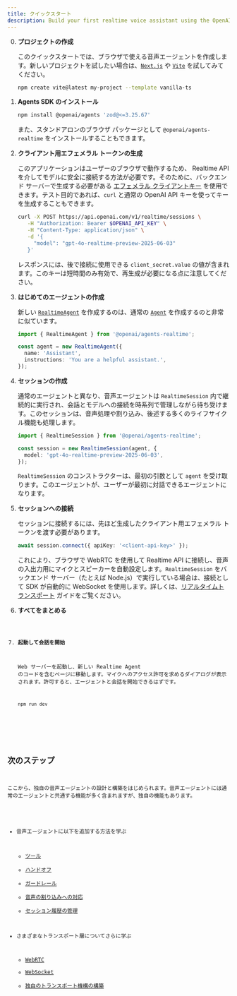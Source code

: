 ```yaml
---
title: クイックスタート
description: Build your first realtime voice assistant using the OpenAI Agents SDK in minutes.
---
```



<Steps>

0. **プロジェクトの作成**

   このクイックスタートでは、ブラウザで使える音声エージェントを作成します。新しいプロジェクトを試したい場合は、[`Next.js`](https://nextjs.org/docs/getting-started/installation) や [`Vite`](https://vite.dev/guide/installation.html) を試してみてください。

   ```bash
   npm create vite@latest my-project --template vanilla-ts
   ```

1. **Agents SDK のインストール**

   ```bash
   npm install @openai/agents 'zod@<=3.25.67'
   ```

   また、スタンドアロンのブラウザ パッケージとして `@openai/agents-realtime` をインストールすることもできます。

2. **クライアント用エフェメラル トークンの生成**

   このアプリケーションはユーザーのブラウザで動作するため、 Realtime API を介してモデルに安全に接続する方法が必要です。そのために、バックエンド サーバーで生成する必要がある [エフェメラル クライアントキー](https://platform.openai.com/docs/guides/realtime#creating-an-ephemeral-token) を使用できます。テスト目的であれば、`curl` と通常の OpenAI API キーを使ってキーを生成することもできます。

   ```bash
   curl -X POST https://api.openai.com/v1/realtime/sessions \
      -H "Authorization: Bearer $OPENAI_API_KEY" \
      -H "Content-Type: application/json" \
      -d '{
        "model": "gpt-4o-realtime-preview-2025-06-03"
      }'
   ```

   レスポンスには、後で接続に使用できる `client_secret.value` の値が含まれます。このキーは短時間のみ有効で、再生成が必要になる点に注意してください。

3. **はじめてのエージェントの作成**

   新しい [`RealtimeAgent`](/openai-agents-js/openai/agents-realtime/classes/realtimeagent/) を作成するのは、通常の [`Agent`](/openai-agents-js/ja/guides/agents) を作成するのと非常に似ています。

   ```typescript
   import { RealtimeAgent } from '@openai/agents-realtime';

   const agent = new RealtimeAgent({
     name: 'Assistant',
     instructions: 'You are a helpful assistant.',
   });
   ```

4. **セッションの作成**

   通常のエージェントと異なり、音声エージェントは `RealtimeSession` 内で継続的に実行され、会話とモデルへの接続を時系列で管理しながら待ち受けます。このセッションは、音声処理や割り込み、後述する多くのライフサイクル機能も処理します。

   ```typescript
   import { RealtimeSession } from '@openai/agents-realtime';

   const session = new RealtimeSession(agent, {
     model: 'gpt-4o-realtime-preview-2025-06-03',
   });
   ```

   `RealtimeSession` のコンストラクターは、最初の引数として `agent` を受け取ります。このエージェントが、ユーザーが最初に対話できるエージェントになります。

5. **セッションへの接続**

   セッションに接続するには、先ほど生成したクライアント用エフェメラル トークンを渡す必要があります。

   ```typescript
   await session.connect({ apiKey: '<client-api-key>' });
   ```

   これにより、ブラウザで WebRTC を使用して Realtime API に接続し、音声の入出力用にマイクとスピーカーを自動設定します。`RealtimeSession` をバックエンド サーバー（たとえば Node.js）で実行している場合は、接続として SDK が自動的に WebSocket を使用します。詳しくは、[リアルタイムトランスポート](/openai-agents-js/ja/guides/voice-agents/transport) ガイドをご覧ください。

6. **すべてをまとめる**

   <Code lang="typescript" code={helloWorldExample} />

7. **起動して会話を開始**

   Web サーバーを起動し、新しい Realtime Agent のコードを含むページに移動します。マイクへのアクセス許可を求めるダイアログが表示されます。許可すると、エージェントと会話を開始できるはずです。

   ```bash
   npm run dev
   ```

</Steps>

## 次のステップ

ここから、独自の音声エージェントの設計と構築をはじめられます。音声エージェントには通常のエージェントと共通する機能が多く含まれますが、独自の機能もあります。

- 音声エージェントに以下を追加する方法を学ぶ
  - [ツール](/openai-agents-js/ja/guides/voice-agents/build#tools)
  - [ハンドオフ](/openai-agents-js/ja/guides/voice-agents/build#handoffs)
  - [ガードレール](/openai-agents-js/ja/guides/voice-agents/build#guardrails)
  - [音声の割り込みへの対応](/openai-agents-js/ja/guides/voice-agents/build#audio-interruptions)
  - [セッション履歴の管理](/openai-agents-js/ja/guides/voice-agents/build#session-history)

- さまざまなトランスポート層についてさらに学ぶ
  - [WebRTC](/openai-agents-js/ja/guides/voice-agents/transport#connecting-over-webrtc)
  - [WebSocket](/openai-agents-js/ja/guides/voice-agents/transport#connecting-over-websocket)
  - [独自のトランスポート機構の構築](/openai-agents-js/ja/guides/voice-agents/transport#building-your-own-transport-mechanism)
